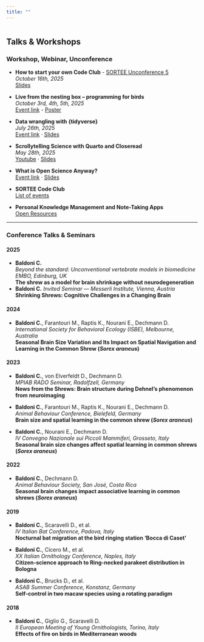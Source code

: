 ```yaml
---
title: ""
---
```


::: {.page-icon}
<img src="../img/icons/talks-workshops.svg" alt="" aria-hidden="true">
:::

## Talks & Workshops {#talks-workshops}

### Workshop, Webinar, Unconference
- **How to start your own Code Club** - [SORTEE Unconference 5]() <br>
  *October 16th, 2025* <br>
  [Slides](https://cecibaldoni.quarto.pub/how-to-start-your-own-code-club/#/title-slide)
- **Live from the nesting box – programming for birds** <br>
  *October 3rd, 4th, 5th, 2025* <br>
  [Event link](https://www.maxcine.de/events/workshop-3-live-from-the-nesting-box-programming-for-birds) - [Poster](../img/MF_Plakat.jpg){target="_blank"}

- **Data wrangling with {tidyverse}**  <br>
  *July 26th, 2025* <br>
  [Event link](https://sara-edu.netlify.app/summer/2025-r4b/) · [Slides](https://cecibaldoni.github.io/data-wrangling-tidyverse/#/title-slide)

- **Scrollytelling Science with Quarto and Closeread**  <br>
  *May 28th, 2025* <br>
  [Youtube](https://www.youtube.com/watch?feature=shared&v=ytKZ357Xtqw) · [Slides](https://cecibaldoni.github.io/scrollytelling-quarto-closeread/#/TitleSlide)

- **What is Open Science Anyway?**  
  [Event link](https://www.ab.mpg.de/events/40760/345436) · [Slides](https://github.com/cecibaldoni/OpenScience-Rado)

- **SORTEE Code Club**  
  [List of events](https://docs.google.com/spreadsheets/d/1rOOOE7ghPduwtFftG0DJJf0DXVigAdcmQ0xdEwbKQXo/edit)

- **Personal Knowledge Management and Note-Taking Apps**  
  [Open Resources](https://github.com/cecibaldoni/PKM-workshop)

---

### Conference Talks & Seminars

#### 2025

- **Baldoni C.**  
  *Beyond the standard: Unconventional vertebrate models in biomedicine EMBO, Edinburg, UK*  
  **The shrew as a model for brain shrinkage without neurodegeneration**
- **Baldoni C.** 
  *Invited Seminar* — *Messerli Institute, Vienna, Austria*  
  **Shrinking Shrews: Cognitive Challenges in a Changing Brain**
  
  
#### 2024

- **Baldoni C.**, Farantouri M., Raptis K., Nourani E., Dechmann D.  
  *International Society for Behavioral Ecology (ISBE), Melbourne, Australia*  
  **Seasonal Brain Size Variation and Its Impact on Spatial Navigation and Learning in the Common Shrew (*Sorex araneus*)**

#### 2023

- **Baldoni C.**, von Elverfeldt D., Dechmann D.  
  *MPIAB RADO Seminar, Radolfzell, Germany*  
  **News from the Shrews: Brain structure during Dehnel’s phenomenon from neuroimaging**

- **Baldoni C.**, Farantouri M., Raptis K., Nourani E., Dechmann D.  
  *Animal Behaviour Conference, Bielefeld, Germany*  
  **Brain size and spatial learning in the common shrew (*Sorex araneus*)**

- **Baldoni C.**, Nourani E., Dechmann D.  
  *IV Convegno Nazionale sui Piccoli Mammiferi, Grosseto, Italy*  
  **Seasonal brain size changes affect spatial learning in common shrews (*Sorex araneus*)**

#### 2022

- **Baldoni C.**, Dechmann D.  
  *Animal Behaviour Society, San José, Costa Rica*  
  **Seasonal brain changes impact associative learning in common shrews (*Sorex araneus*)**


#### 2019

- **Baldoni C.**, Scaravelli D., et al.  
  *IV Italian Bat Conference, Padova, Italy*  
  **Nocturnal bat migration at the bird ringing station ‘Bocca di Caset’**

- **Baldoni C.**, Cicero M., et al.  
  *XX Italian Ornithology Conference, Naples, Italy*  
  **Citizen-science approach to Ring-necked parakeet distribution in Bologna**

- **Baldoni C.**, Brucks D., et al.  
  *ASAB Summer Conference, Konstanz, Germany*  
  **Self-control in two macaw species using a rotating paradigm**

#### 2018

- **Baldoni C.**, Giglio G., Scaravelli D.  
  *II European Meeting of Young Ornithologists, Torino, Italy*  
  **Effects of fire on birds in Mediterranean woods**
